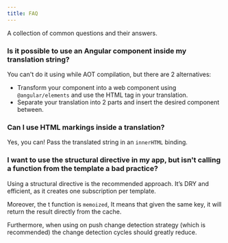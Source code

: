 ```yaml
---
title: FAQ
---
```


A collection of common questions and their answers.

### Is it possible to use an Angular component inside my translation string?
You can't do it using while AOT compilation, but there are 2 alternatives:
- Transform your component into a web component using `@angular/elements` and use the HTML tag in your translation.
- Separate your translation into 2 parts and insert the desired component between.


### Can I use HTML markings inside a translation?
Yes, you can! Pass the translated string in an `innerHTML` binding.

### I want to use the structural directive in my app, but isn't calling a function from the template a bad practice?
Using a structural directive is the recommended approach. It’s DRY and efficient, as it creates one subscription per template.

Moreover, the t function is `memoized`, It means that given the same key, it will return the result directly from the cache.

Furthermore, when using on push change detection strategy (which is recommended) the change detection cycles should greatly reduce.
